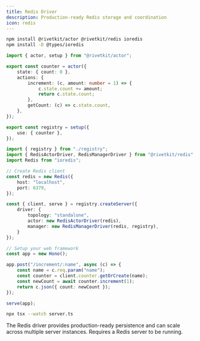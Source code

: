 ```yaml
---
title: Redis Driver
description: Production-ready Redis storage and coordination
icon: redis
---
```


<Steps>
<Step title="Install Dependencies">

```sh
npm install @rivetkit/actor @rivetkit/redis ioredis
npm install -D @types/ioredis
```

</Step>

<Step title="Create Registry">

```ts registry.ts
import { actor, setup } from "@rivetkit/actor";

export const counter = actor({
	state: { count: 0 },
	actions: {
		increment: (c, amount: number = 1) => {
			c.state.count += amount;
			return c.state.count;
		},
		getCount: (c) => c.state.count,
	},
});

export const registry = setup({
	use: { counter },
});
```

</Step>

<Step title="Setup Server">

```ts server.ts
import { registry } from "./registry";
import { RedisActorDriver, RedisManagerDriver } from "@rivetkit/redis";
import Redis from "ioredis";

// Create Redis client
const redis = new Redis({
	host: "localhost",
	port: 6379,
});

const { client, serve } = registry.createServer({
	driver: {
		topology: "standalone",
		actor: new RedisActorDriver(redis),
		manager: new RedisManagerDriver(redis, registry),
	}
});

// Setup your web framework
const app = new Hono();

app.post("/increment/:name", async (c) => {
	const name = c.req.param("name");
	const counter = client.counter.getOrCreate(name);
	const newCount = await counter.increment(1);
	return c.json({ count: newCount });
});

serve(app);
```

</Step>

<Step title="Run Server">

```sh
npx tsx --watch server.ts
```

</Step>

</Steps>

<Info>
The Redis driver provides production-ready persistence and can scale across multiple server instances. Requires a Redis server to be running.
</Info>
